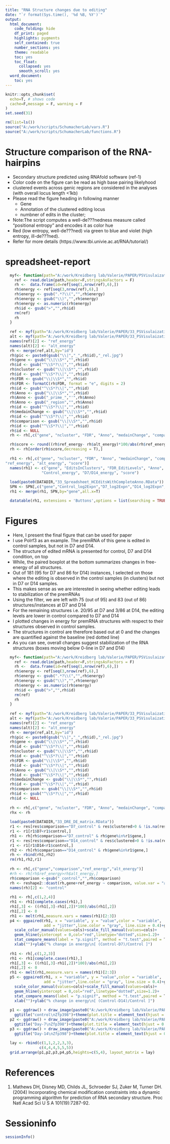 ---
title: "RNA Structure changes due to editing"
date: "`r format(Sys.time(), '%d %B, %Y')`"
output:
  html_document:
    code_folding: hide
    df_print: paged
    highlights: pygments
    self_contained: true
    number_sections: yes
    theme: readable
    toc: yes
    toc_float:
      collapsed: yes
      smooth_scroll: yes
  word_document:
    toc: yes
---


```{r global_options, include=FALSE}
knitr::opts_chunk$set(
  echo=T, # shows code
  cache=F,message = F, warning = F
)
set.seed(31)
```

```{r, Functions, echo=T}
rm(list=ls())
source("A:/work/scripts/SchumacherLab/vars.R")
source("A:/work/scripts/SchumacherLab/functions.R")

```


# Structure comparison of the RNA-hairpins 
- Secondary structure predicted using RNAfold software (ref-1)
- Color code on the figure can be read as high base pairing likelyhood
- clustered events across genic regions are considered in the analyses (with overall locus length <1kb)
- Please read the figure heading in following manner
    * Gene 
    * Annotation of the clustered editing locus
    * numbner of edits in the cluster;
- Note:The script computes a well-de???nedness measure called "positional entropy" and encodes it as color hue
- Red (low entropy, well-de???ned) via green to blue and violet (high entropy, ill-de???ned).
- Refer for more details (https://www.tbi.univie.ac.at/RNA/tutorial/)

# spreadsheet-report

```{r, p5, echo=T,fig.width=8,fig.height=5}
  myf<- function(path="A:/work/Kreidberg lab/Valerie/PAPER/PSVisulaization/Ref/DRE_Clustered_RefSeqs_Genomic_OUT.fa"){
    ref <- read.delim(path,header=F,stringsAsFactors = F)
    rh <-  data.frame(id=ref[seq(1,nrow(ref),6),])
    rh$energy <- ref[seq(3,nrow(ref),6),]
    rh$energy <- gsub(".*?\\(","",rh$energy)
    rh$energy <- gsub("\\)","",rh$energy)
    rh$energy <- as.numeric(rh$energy)
    rh$id <- gsub(">","",rh$id)
    rm(ref)
    rh
  }
  
  ref <- myf(path="A:/work/Kreidberg lab/Valerie/PAPER/33_PSVisulaization/Cntr/33_DRE_Clustered_RefSeqs_Genomic_OUT.fa")
  alt <- myf(path="A:/work/Kreidberg lab/Valerie/PAPER/33_PSVisulaization/Exp/33_DRE_Clustered_AltSeqs_Genomic_OUT.fa")
  names(ref)[2] <- "ref_energy"
  names(alt)[2] <- "alt_energy"
  rh <- merge(ref,alt,by="id")
  rh$pic <- paste0(gsub("\\|","_",rh$id),"_rel.jpg")
  rh$gene <- gsub("\\|\\S*","",rh$id)
  rh$id <- gsub("^\\S*?\\|","",rh$id)
  rh$ncluster <- gsub("\\|\\S*","",rh$id)
  rh$id <- gsub("^\\S*?\\|","",rh$id)
  rh$FDR <- gsub("\\|\\S*","",rh$id)
  rh$FDR <- formatC(rh$FDR, format = "e", digits = 2)  
  rh$id <- gsub("^\\S*?\\|","",rh$id)
  rh$Anno <- gsub("\\|\\S*","",rh$id)
  rh$Anno <- gsub("_prime_","'",rh$Anno)
  rh$Anno <- gsub("_region","",rh$Anno)
  rh$id <- gsub("^\\S*?\\|","",rh$id)
  rh$medainChange <- gsub("\\|\\S*","",rh$id)
  rh$id <- gsub("^\\S*?\\|","",rh$id)
  rh$comparison <- gsub("\\|\\S*","",rh$id)
  rh$id <- gsub("^\\S*?\\|","",rh$id)
  rh$id <- NULL
  rh <- rh[,c("gene", "ncluster", "FDR", "Anno", "medainChange", "comparison","ref_energy", "alt_energy", "pic")]

  rh$score <- round((rh$ref_energy- rh$alt_energy)*100/abs(rh$ref_energy),2)
  rh <- rh[order(rh$score,decreasing = T),]
  
  rh1 <- rh[,c("gene", "ncluster", "FDR", "Anno", "medainChange", "comparison", 
"ref_energy", "alt_energy", "score")]
  names(rh1) <- c("gene", "EditsInClusters", "FDR_EditLevels", "Anno", "medainEditChange", "comparison", 
                "Control_energy", "D7/D14_energy", "score")
  
  load(paste0(DATADIR,"33_Spreadsheet_HCEditsWithCompleteAnno.RData"))
  SPN <- SPN[,c("gene","Control_log2Expn","D7_log2Expn","D14_log2Expn","GOAnno","link")] %>% unique
  rh1 <- merge(rh1, SPN,by="gene",all.x=T)

  datatable(rh1, extensions = 'Buttons',options = list(searching = TRUE,pageLength = 10,dom = 'Bfrtip', buttons = c('excel', "csv")))


```

# Figures
- Here, I present the final figure that can be used for paper
- I use Polrf3 as an example. The premRNA of this gene is edited in control samples, but not in D7 and D14.
- The structure of edited mRNA is presented for control, D7 and D14 condition, on top
- While, the paired boxplot at the bottom summarizes changes in free-energy of all structures.
- Out of 181 (95 for D7 and 86 for D14) instances, I selected on those where the editing is observed in the control samples (in clusters) but not in D7 or D14 samples. 
- This makes sense as we are interested in seeing whether editing leads to stabilization of the premRNAs
- Using the filter, we are left with 75 (out of 95) and 83 (out of 86) structures/instances at D7 and D14
- For the remaining structures i.e. 20/95 at D7 and 3/86 at D14, the editing levels are lower in control compared to D7 and D14
- I plotted changes in energy for premRNA structures with respect to their structures observed in control samples. 
- The structures in control are therefore based out at 0 and the changes are quantified against the baseline (red dotted line)
- As you can see, overall changes suggest stabilization of the RNA structures (boxes moving below 0-line in D7 and D14)



```{r, p2, echo=T,fig.width=8,fig.height=8}
  myf<- function(path="A:/work/Kreidberg lab/Valerie/PAPER/PSVisulaization/Ref/DRE_Clustered_RefSeqs_Genomic_OUT.fa"){
    ref <- read.delim(path,header=F,stringsAsFactors = F)
    rh <-  data.frame(id=ref[seq(1,nrow(ref),6),])
    rh$energy <- ref[seq(3,nrow(ref),6),]
    rh$energy <- gsub(".*?\\(","",rh$energy)
    rh$energy <- gsub("\\)","",rh$energy)
    rh$energy <- as.numeric(rh$energy)
    rh$id <- gsub(">","",rh$id)
    rm(ref)
    rh
  }
  
  ref <- myf(path="A:/work/Kreidberg lab/Valerie/PAPER/33_PSVisulaization/Ref/33_DRE_Clustered_RefSeqs_Genomic_OUT.fa")
  alt <- myf(path="A:/work/Kreidberg lab/Valerie/PAPER/33_PSVisulaization/Alt/33_DRE_Clustered_AltSeqs_Genomic_OUT.fa")
  names(ref)[2] <- "ref_energy"
  names(alt)[2] <- "alt_energy"
  rh <- merge(ref,alt,by="id")
  rh$pic <- paste0(gsub("\\|","_",rh$id),"_rel.jpg")
  rh$gene <- gsub("\\|\\S*","",rh$id)
  rh$id <- gsub("^\\S*?\\|","",rh$id)
  rh$ncluster <- gsub("\\|\\S*","",rh$id)
  rh$id <- gsub("^\\S*?\\|","",rh$id)
  rh$FDR <- gsub("\\|\\S*","",rh$id)
  rh$id <- gsub("^\\S*?\\|","",rh$id)
  rh$Anno <- gsub("\\|\\S*","",rh$id)
  rh$id <- gsub("^\\S*?\\|","",rh$id)
  rh$medainChange <- gsub("\\|\\S*","",rh$id)
  rh$id <- gsub("^\\S*?\\|","",rh$id)
  rh$comparison <- gsub("\\|\\S*","",rh$id)
  rh$id <- gsub("^\\S*?\\|","",rh$id)
  rh$id <- NULL
  
  rh <- rh[,c("gene", "ncluster", "FDR", "Anno", "medainChange", "comparison","ref_energy", "alt_energy", "pic")]
  rhx <- rh
  
  load(paste0(DATADIR,"33_DRE_DE_matrix.RData"))
  r1 <- res[res$comparison=="D7_control" & res$clustered>0 & !is.na(res$tracking_id),]
  r1 <- r1[r1$D7<r1$control,]
  rh1 <- rh[rh$comparison=="D7_control" & rh$gene%in%r1$gene,]
  r1 <- res[res$comparison=="D14_control" & res$clustered>0 & !is.na(res$tracking_id),]
  r1 <- r1[r1$D14<r1$control,]
  rh2 <- rh[rh$comparison=="D14_control" & rh$gene%in%r1$gene,]
  rh <- rbind(rh1,rh2)
  rm(rh1,rh2,r1)  
  
  rh <- rh[,c("gene","comparison","ref_energy","alt_energy")]
  #rh <- rh[rh$ref_energy>rh$alt_energy,]
  rh$comparison <-gsub("_control","",rh$comparison)
  rh <- reshape2::dcast(rh,gene+ref_energy ~ comparison, value.var = "alt_energy")
  names(rh)[2] <- "control"
  
  rh1 <- rh[,c(1,2,4)]
  rh1 <- rh1[complete.cases(rh1),]
  rh1[,3] <- ((rh1[,3]-rh1[,2])*100)/abs(rh1[,2])
  rh1[,2] <- 0
  rh1 <- melt(rh1,measure.vars = names(rh1)[2:3])
  p4 <- ggpaired(rh1, x = "variable", y = "value",color = "variable", 
                 add = "jitter",line.color = "gray", line.size = 0.4)+gg_aes+
    scale_color_manual(values=cols)+scale_fill_manual(values=cols)+
    geom_hline(yintercept = 0,col="red",linetype="dotted",size=1.2)+
    stat_compare_means(label = "p.signif", method = "t.test",paired = T,ref.group = "control")+
    xlab("")+ylab("% change in energy\n[ (Control-D7)/Control ]")
  
  rh1 <- rh[,c(1,2,3)]
  rh1 <- rh1[complete.cases(rh1),]
  rh1[,3] <- ((rh1[,3]-rh1[,2])*100)/abs(rh1[,2])
  rh1[,2] <- 0
  rh1 <- melt(rh1,measure.vars = names(rh1)[2:3])
  p5 <- ggpaired(rh1, x = "variable", y = "value",color = "variable", 
                 add = "jitter",line.color = "gray", line.size = 0.4)+gg_aes+
    scale_color_manual(values=cols)+scale_fill_manual(values=cols)+
    geom_hline(yintercept = 0,col="red",linetype="dotted",size=1.2)+
    stat_compare_means(label = "p.signif", method = "t.test",paired = T,ref.group = "control")+
    xlab("")+ylab("% change in energy\n[ (Control-D14)/Control ]")
  
  p1 <- ggdraw() + draw_image(paste0("A:/work/Kreidberg lab/Valerie/PAPER/33_PSVisulaization/Ref/",rhx$pic[110]),scale = 1)+
    ggtitle("control\nZfp398")+theme(plot.title = element_text(hjust = 0.5))
  p2 <- ggdraw() + draw_image(paste0("A:/work/Kreidberg lab/Valerie/PAPER/33_PSVisulaization/Alt/",rhx$pic[111]),scale = 1)+  
    ggtitle("Day-7\nZfp398")+theme(plot.title = element_text(hjust = 0.5))
  p3 <- ggdraw() + draw_image(paste0("A:/work/Kreidberg lab/Valerie/PAPER/33_PSVisulaization/Alt/",rhx$pic[110]),scale = 1)+  
    ggtitle("Day-14\nZfp398")+theme(plot.title = element_text(hjust = 0.5))
  
  lay <- rbind(c(1,1,2,2,3,3),
               c(4,4,4,5,5,5))
  grid.arrange(p1,p2,p3,p4,p5,heights=c(5,4), layout_matrix = lay)

```


# References
1. Mathews DH, Disney MD, Childs JL, Schroeder SJ, Zuker M, Turner DH. (2004) Incorporating chemical modification constraints into a dynamic programming algorithm for prediction of RNA secondary structure. Proc Natl Acad Sci U S A 101(19):7287-92.



# Sessioninfo
```{r, sessioninfo, echo=T}
sessionInfo()
```















